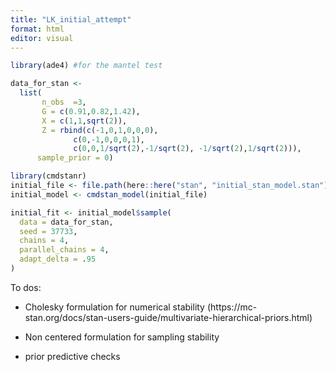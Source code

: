 ```yaml
---
title: "LK_initial_attempt"
format: html
editor: visual
---
```


```r
library(ade4) #for the mantel test
```

```r
data_for_stan <- 
  list(
       n_obs  =3, 
       G = c(0.91,0.82,1.42),
       X = c(1,1,sqrt(2)),
       Z = rbind(c(-1,0,1,0,0,0),
              c(0,-1,0,0,0,1),
              c(0,0,1/sqrt(2),-1/sqrt(2), -1/sqrt(2),1/sqrt(2))),
      sample_prior = 0)
```

```r
library(cmdstanr)
initial_file <- file.path(here::here("stan", "initial_stan_model.stan"))
initial_model <- cmdstan_model(initial_file)

initial_fit <- initial_model$sample(
  data = data_for_stan,
  seed = 37733,
  chains = 4,
  parallel_chains = 4,
  adapt_delta = .95
)

```

To dos:

-   Cholesky formulation for numerical stability (https://mc-stan.org/docs/stan-users-guide/multivariate-hierarchical-priors.html)

-   Non centered formulation for sampling stability

-   prior predictive checks
